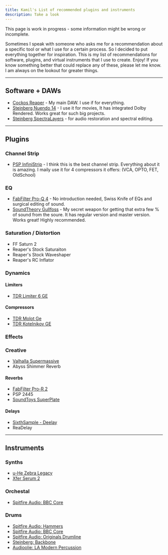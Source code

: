 ```yaml
---
title: Kamil's List of recommended plugins and instruments
description: Take a look
---
```


<Callout title="Warning" type="warning">
  This page is work in progress - some information might be wrong or incomplete.
</Callout>

Sometimes I speak with someone who asks me for a recommendation about a specific tool or what I use for a certain process. So I decided to put everything together for inspiration. This is my list of recommendations for software, plugins, and virtual instruments that I use to create. Enjoy! If you know something better that could replace any of these, please let me know. I am always on the lookout for greater things.

---

## Software + DAWs
- [Cockos Reaper](https://www.reaper.fm/) - My main DAW. I use if for everything.
- [Steinberg Nuendo 14](https://www.steinberg.net/nuendo/) - I use it for movies, It has integrated Dolby Rendered. Works great for such big projects.
- [Steinberg SpectraLayers](https://www.steinberg.net/spectralayers/) - for audio restoration and spectral editing. 

----

## Plugins 

### Channel Strip
- [PSP InfiniStrip](https://www.pspaudioware.com/products/psp-infinistrip) - I think this is the best channel strip. Everything about it is amazing. I maily use it for 4 compressors it offers: (VCA, OPTO, FET, OldSchool)

### EQ
- [FabFilter Pro-Q 4](https://www.fabfilter.com/products/pro-q-4-equalizer-plug-in) - No introduction needed, Swiss Knife of EQs and surgical editing of sound.
- [SoundTheory Gullfoss](https://www.soundtheory.com/gullfoss) - My secret weapon for getting that extra few % of sound from the soure. It has regular version and master version. Works great! Highly recommended.

### Saturation / Distortion
- FF Saturn 2
- Reaper's Stock Saturaiton
- Reaper's Stock Waveshaper
- Reaper's RC Inflator

### Dynamics 

#### Limiters
- [TDR Limiter 6 GE](https://www.tokyodawn.net/tdr-limiter6-ge/)
#### Compressors
- [TDR Molot Ge](https://www.tokyodawn.net/tdr-molot-ge/) 
- [TDR Kotelnikov GE](https://www.tokyodawn.net/tdr-kotelnikov-ge/)

### Effects

### Creative
- [Valhalla Supermassive](https://valhalladsp.com/shop/reverb/valhalla-supermassive/)
- Abyss Shimmer Reverb

#### Reverbs
- [FabFilter Pro-R 2](https://www.fabfilter.com/products/pro-r-2-reverb-plug-in)
- PSP 2445
- [SoundToys SuperPlate](https://www.soundtoys.com/product/superplate/)

#### Delays
- [SixthSample - Deelay](https://sixthsample.com/deelay/)
- ReaDelay

----

## Instruments

### Synths
- [u-He Zebra Legacy](https://u-he.com/products/zebra-legacy/)
- [Xfer Serum 2](https://xferrecords.com/products/serum-2)

### Orchestal
- [Spitfire Audio: BBC Core](https://www.spitfireaudio.com/bbc-symphony-orchestra-core)

### Drums
- [Spitfire Audio: Hammers](www.spitfireaudio.com/hammers)
- [Spitfire Audio: BBC Core](https://www.spitfireaudio.com/bbc-symphony-orchestra-core)
- [Spitfire Audio: Originals Drumline](https://www.spitfireaudio.com/originals-drumline)
- [Steinberg: Backbone](https://www.steinberg.net/vst-instruments/backbone/)
- [Audioolie: LA Modern Percussion](https://www.audioollie.com/la-modern-percussion)
